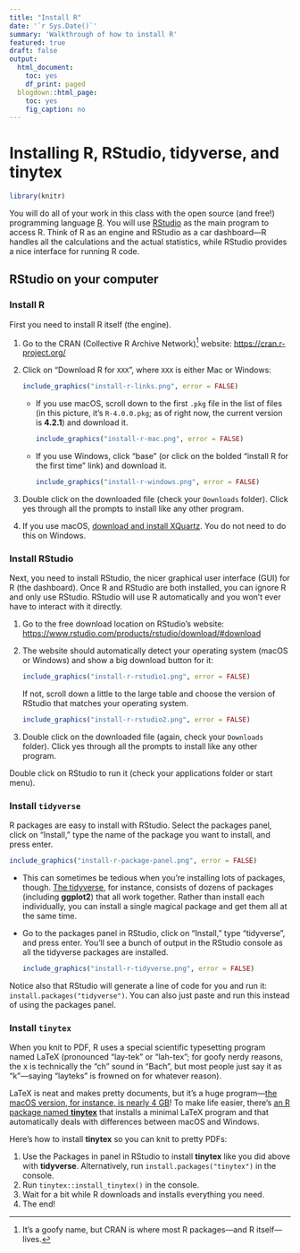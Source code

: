 ```yaml
---
title: "Install R"
date: '`r Sys.Date()`'
summary: 'Walkthrough of how to install R'
featured: true
draft: false
output:
  html_document:
    toc: yes
    df_print: paged
  blogdown::html_page:
    toc: yes
    fig_caption: no
---
```


# Installing R, RStudio, tidyverse, and tinytex

```r
library(knitr)
```

You will do all of your work in this class with the open source (and free!) programming language [R](https://cran.r-project.org/). You will use [RStudio](https://www.rstudio.com/) as the main program to access R. Think of R as an engine and RStudio as a car dashboard—R handles all the calculations and the actual statistics, while RStudio provides a nice interface for running R code.

## RStudio on your computer

### Install R

First you need to install R itself (the engine).

1. Go to the CRAN (Collective R Archive Network)[^cran] website: <https://cran.r-project.org/>

2. Click on "Download R for `XXX`", where `XXX` is either Mac or Windows:

   ```r
   include_graphics("install-r-links.png", error = FALSE)
   ```

   - If you use macOS, scroll down to the first `.pkg` file in the list of files (in this picture, it's `R-4.0.0.pkg`; as of right now, the current version is **4.2.1**) and download it.
    
     ```r
     include_graphics("install-r-mac.png", error = FALSE)
     ```
    
   - If you use Windows, click "base" (or click on the bolded "install R for the first time" link) and download it. 
    
     ```r
     include_graphics("install-r-windows.png", error = FALSE)
     ```

3. Double click on the downloaded file (check your `Downloads` folder). Click yes through all the prompts to install like any other program.

4. If you use macOS, [download and install XQuartz](https://www.xquartz.org/). You do not need to do this on Windows.

[^cran]: It's a goofy name, but CRAN is where most R packages—and R itself—lives.


### Install RStudio

Next, you need to install RStudio, the nicer graphical user interface (GUI) for R (the dashboard). Once R and RStudio are both installed, you can ignore R and only use RStudio. RStudio will use R automatically and you won't ever have to interact with it directly.

1. Go to the free download location on RStudio's website: <https://www.rstudio.com/products/rstudio/download/#download>

2. The website should automatically detect your operating system (macOS or Windows) and show a big download button for it:

   ```r
   include_graphics("install-r-rstudio1.png", error = FALSE)
   ```
    
   If not, scroll down a little to the large table and choose the version of RStudio that matches your operating system.

   ```r
   include_graphics("install-r-rstudio2.png", error = FALSE)
   ```

3. Double click on the downloaded file (again, check your `Downloads` folder). Click yes through all the prompts to install like any other program.

Double click on RStudio to run it (check your applications folder or start menu).


### Install `tidyverse`

R packages are easy to install with RStudio. Select the packages panel, click on "Install," type the name of the package you want to install, and press enter.

```r
include_graphics("install-r-package-panel.png", error = FALSE)
```

- This can sometimes be tedious when you're installing lots of packages, though. [The tidyverse](https://www.tidyverse.org/), for instance, consists of dozens of packages (including **ggplot2**) that all work together. Rather than install each individually, you can install a single magical package and get them all at the same time.

- Go to the packages panel in RStudio, click on "Install," type "tidyverse", and press enter. You'll see a bunch of output in the RStudio console as all the tidyverse packages are installed.

  ```r
  include_graphics("install-r-tidyverse.png", error = FALSE)
  ```

Notice also that RStudio will generate a line of code for you and run it: `install.packages("tidyverse")`. You can also just paste and run this instead of using the packages panel.


### Install `tinytex`

When you knit to PDF, R uses a special scientific typesetting program named LaTeX (pronounced "lay-tek" or "lah-tex"; for goofy nerdy reasons, the x is technically the "ch" sound in "Bach", but most people just say it as "k"—saying "layteks" is frowned on for whatever reason).

LaTeX is neat and makes pretty documents, but it's a huge program—[the macOS version, for instance, is nearly 4 GB](https://tug.org/mactex/mactex-download.html)! To make life easier, there's [an R package named **tinytex**](https://yihui.org/tinytex/) that installs a minimal LaTeX program and that automatically deals with differences between macOS and Windows.

Here's how to install **tinytex** so you can knit to pretty PDFs:

1. Use the Packages in panel in RStudio to install **tinytex** like you did above with **tidyverse**. Alternatively, run `install.packages("tinytex")` in the console.
2. Run `tinytex::install_tinytex()` in the console.
3. Wait for a bit while R downloads and installs everything you need.
4. The end!